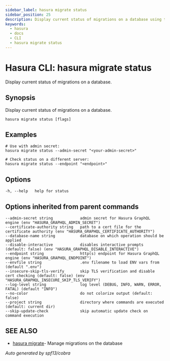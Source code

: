 ```yaml
---
sidebar_label: hasura migrate status
sidebar_position: 25
description: Display current status of migrations on a database using the Hasura CLI
keywords:
  - hasura
  - docs
  - CLI
  - hasura migrate status
---
```


# Hasura CLI: hasura migrate status

Display current status of migrations on a database.

## Synopsis

Display current status of migrations on a database.

```
hasura migrate status [flags]
```

## Examples

```
# Use with admin secret:
hasura migrate status --admin-secret "<your-admin-secret>"

# Check status on a different server:
hasura migrate status --endpoint "<endpoint>"
```

## Options

```
-h, --help   help for status
```

## Options inherited from parent commands

```
--admin-secret string            admin secret for Hasura GraphQL engine (env "HASURA_GRAPHQL_ADMIN_SECRET")
--certificate-authority string   path to a cert file for the certificate authority (env "HASURA_GRAPHQL_CERTIFICATE_AUTHORITY")
--database-name string           database on which operation should be applied
--disable-interactive            disables interactive prompts (default: false) (env "HASURA_GRAPHQL_DISABLE_INTERACTIVE")
--endpoint string                http(s) endpoint for Hasura GraphQL engine (env "HASURA_GRAPHQL_ENDPOINT")
--envfile string                 .env filename to load ENV vars from (default ".env")
--insecure-skip-tls-verify       skip TLS verification and disable cert checking (default: false) (env "HASURA_GRAPHQL_INSECURE_SKIP_TLS_VERIFY")
--log-level string               log level (DEBUG, INFO, WARN, ERROR, FATAL) (default "INFO")
--no-color                       do not colorize output (default: false)
--project string                 directory where commands are executed (default: current dir)
--skip-update-check              skip automatic update check on command execution
```

## SEE ALSO

- [hasura migrate](/hasura-cli/commands/hasura_migrate.mdx)- Manage migrations on the database

_Auto generated by spf13/cobra_
